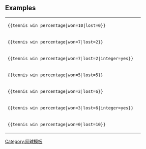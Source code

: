{{documentation subpage}}
==Examples==
{| class="wikitable"
|-
| <tt><nowiki>{{tennis win percentage|won=10|lost=0}}</nowiki></tt> ||align=center| {{tennis win percentage|won=10|lost=0}}
|-
| <tt><nowiki>{{tennis win percentage|won=7|lost=2}}</nowiki></tt> ||align=center| {{tennis win percentage|won=7|lost=2}}
|-
| <tt><nowiki>{{tennis win percentage|won=7|lost=2|integer=yes}}</nowiki></tt> ||align=center| {{tennis win percentage|won=7|lost=2|integer=yes}}
|-
| <tt><nowiki>{{tennis win percentage|won=5|lost=5}}</nowiki></tt> ||align=center| {{tennis win percentage|won=5|lost=5}}
|-
| <tt><nowiki>{{tennis win percentage|won=3|lost=6}}</nowiki></tt> ||align=center| {{tennis win percentage|won=3|lost=6}}
|-
| <tt><nowiki>{{tennis win percentage|won=3|lost=6|integer=yes}}</nowiki></tt> ||align=center| {{tennis win percentage|won=3|lost=6|integer=yes}}
|-
| <tt><nowiki>{{tennis win percentage|won=0|lost=10}}</nowiki></tt> ||align=center| {{tennis win percentage|won=0|lost=10}}
|}

<includeonly>[[Category:网球模板]]</includeonly>